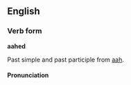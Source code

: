 ==English==

===Verb form===
'''aahed'''

Past simple and past participle from [[aah]].

====Pronunciation====